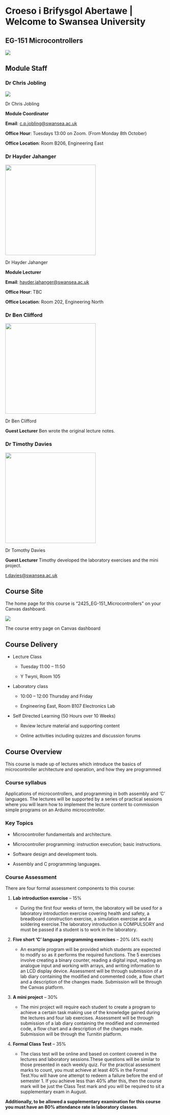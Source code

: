 # Croeso i Brifysgol Abertawe | Welcome to Swansea University {.unnumbered}

## EG-151 Microcontrollers {.unnumbered #welcome}

![](pictures/image1.png)

## Module Staff {#welcome:module_staff}

### Dr Chris Jobling{#welcome:staff:chris}

::: {#photo_dr_jobling} 
![](pictures/chris.jpg){fig-alt="A photograph of Dr Chris Jobling"}

Dr Chris Jobling
:::

**Module Coordinator**

**Email**: [c.p.jobling@swansea.ac.uk](mailto:c.p.jobling@swansea.ac.uk)

**Office Hour**: Tuesdays 13:00 on Zoom. (From Monday 8th October)

**Office Location**: Room B206, Engineering East


### Dr Hayder Jahanger{#welcome:staff:hayder}

::: {#photo_dr_jahanger}
![](pictures/jahanger.png){fig-alt="A photograph of Dr Hayder Jahanger" width=284}

Dr Hayder Jahanger
:::

**Module Lecturer**

**Email**: [hayder.jahanger@swansea.ac.uk](mailto:hayder.jahanger@swansea.ac.uk)

**Office Hour**: TBC

**Office Location**: Room 202, Engineering North

### Dr Ben Clifford {#welcome:staff:ben}


::: {#photo_dr_clifford}
![](pictures/ben.png){ fig-alt="A photograph of Dr Ben Clifford" width=284}

Dr Ben Clifford
:::

**Guest Lecturer** Ben wrote the original lecture notes.


### Dr Timothy Davies {#welcome:staff:timothy}

::: {#photo_dr_davies}
![](pictures/tim.jpg){fig-alt="A photograph of Dr Timothy Davies" width=284}

Dr Tomothy Davies
:::

**Guest Lecturer** Timothy developed the laboratory exercises and the mini project.

[t.davies@swansea.ac.uk](mailto:t.davies@swansea.ac.uk)


## Course Site {#welcome:course_site}

The home page for this course is "2425_EG-151_Microcontrollers" on your Canvas dashboard.

::: {#fig-course-entry-page-on-canvas}
[![](pictures/image8.png){fig-alt="The course entry page on Canvas dashboard."}](https://canvas.swansea.ac.uk/courses/52902)

The course entry page on Canvas dashboard
:::

## Course Delivery {#welcome:course_delivery}


- Lecture Class

  - Tuesday 11:00 &ndash; 11:50

  - Y Twyni, Room 105

- Laboratory class

  - 10:00 &ndash; 12:00 Thursday and Friday

  - Engineering East, Room B107 Electronics Lab

- Self Directed Learning (50 Hours over 10 Weeks)

  - Review lecture material and supporting content

  - Online activities including quizzes and discussion forums

## Course Overview {#welcome:course_overview}

This course is made up of lectures which introduce the basics of microcontroller architecture and operation, 
and how they are programmed

### Course syllabus

Applications of microcontrollers, and programming in both assembly and 'C' languages. The lectures will be supported by a series of practical sessions where you will learn how to implement the lecture content to commission simple programs on an Arduino microcontroller.

### Key Topics

- Microcontroller fundamentals and architecture.

- Microcontroller programming: instruction execution; basic instructions.

- Software design and development tools.

- Assembly and C programming languages.

### Course Assessment {#welcome:course_assessment}

There are four formal assessment components to this course:

1. **Lab introduction exercise** &ndash; 15%

    - During the first four weeks of term, the laboratory will be used
        for a laboratory introduction exercise covering health and
        safety, a breadboard construction exercise, a simulation
        exercise and a soldering exercise.The laboratory introduction is
        COMPULSORY and must be passed if a student is to work in the
        laboratory.

2. **Five short 'C' language programming exercises** &ndash; 20% (4% each)

    - An example program will be provided which students are expected
        to modify so as it performs the required functions. The 5
        exercises involve creating a binary counter, reading a digital
        input, reading an analogue input and working with arrays, and writing information to an LCD display device.
        Assessment will be through submission of a lab diary containing
        the modified and commented code, a flow chart and a description
        of the changes made. Submission will be through the Canvas
        platform.

3. **A mini project** &ndash; 30%

    - The mini project will require each student to create a program
        to achieve a certain task making use of the knowledge gained
        during the lectures and four lab exercises. Assessment will be
        through submission of a lab diary containing the modified and
        commented code, a flow chart and a description of the changes
        made. Submission will be through the Turnitin platform.

4. **Formal Class Test**  &ndash; 35%

    - The class test will be online and based on content covered in the
        lectures and laboratory sessions.These questions will be similar
        to those presented in each weekly quiz. For the practical
        assessment marks to count, you must achieve at least 40% in the
        Formal Test.You will have one attempt to redeem a failure before
        the end of semester 1. If you achieve less than 40% after this,
        then the course mark will be just the Class Test mark and you
        will be required to sit a supplementary exam in August.

**Additionally, to be allowed a supplementary examination for this course you must have an 80% attendance rate in laboratory classes**.
